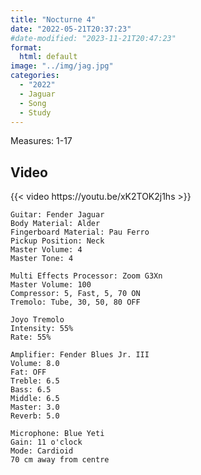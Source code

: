 ```yaml
---
title: "Nocturne 4"
date: "2022-05-21T20:37:23"
#date-modified: "2023-11-21T20:47:23"
format: 
  html: default
image: "../img/jag.jpg"
categories:
  - "2022"
  - Jaguar
  - Song
  - Study
---
```


Measures: 1-17

## Video

{{< video https://youtu.be/xK2TOK2j1hs >}}

```         
Guitar: Fender Jaguar
Body Material: Alder
Fingerboard Material: Pau Ferro
Pickup Position: Neck
Master Volume: 4
Master Tone: 4

Multi Effects Processor: Zoom G3Xn
Master Volume: 100 
Compressor: 5, Fast, 5, 70 ON
Tremolo: Tube, 30, 50, 80 OFF

Joyo Tremolo
Intensity: 55%
Rate: 55%

Amplifier: Fender Blues Jr. III
Volume: 8.0
Fat: OFF
Treble: 6.5
Bass: 6.5
Middle: 6.5
Master: 3.0
Reverb: 5.0

Microphone: Blue Yeti 
Gain: 11 o'clock
Mode: Cardioid 
70 cm away from centre
```
